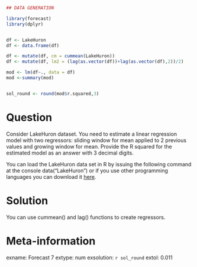 ```r
## DATA GENERATION

library(forecast)
library(dplyr)


df <- LakeHuron
df <- data.frame(df)

df <- mutate(df, cm = cummean(LakeHuron))
df <- mutate(df, lm2 = (lag(as.vector(df))+lag(as.vector(df),2))/2)

mod <- lm(df~., data = df)
mod <-summary(mod)


sol_round <- round(mod$r.squared,3)


```

Question
========

Consider LakeHuron dataset. You need to estimate a linear regression model with two regressors: sliding window for mean applied to 2 previous values and growing window for mean. Provide the R squared for the estimated model as an answer  with 3 decimal digits.


You can load the LakeHuron data set in R by issuing the following command at the console data("LakeHuron") or if you use other programming languages you can download it [here](https://github.com/vincentarelbundock/Rdatasets/blob/master/csv/datasets/LakeHuron.csv).



Solution
========

You can use cummean() and lag() functions to create regressors.

Meta-information
================
exname: Forecast 7
extype: num
exsolution: `r sol_round`
extol: 0.011